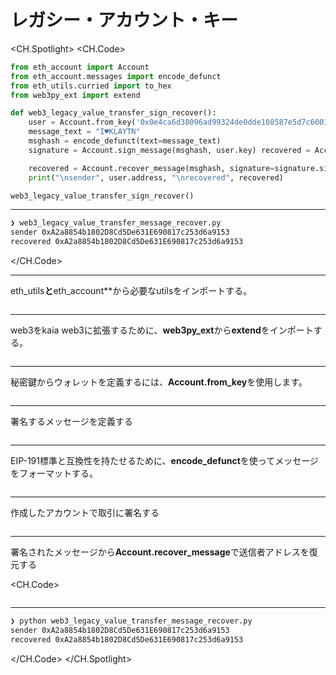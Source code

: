 # レガシー・アカウント・キー

<CH.Spotlight>
<CH.Code>

```py web3_legacy_value_transfer_message_recover.py
from eth_account import Account
from eth_account.messages import encode_defunct
from eth_utils.curried import to_hex
from web3py_ext import extend

def web3_legacy_value_transfer_sign_recover():
    user = Account.from_key('0x0e4ca6d38096ad99324de0dde108587e5d7c600165ae4cd6c2462c597458c2b8')
    message_text = "I♥KLAYTN"
    msghash = encode_defunct(text=message_text)
    signature = Account.sign_message(msghash, user.key) recovered = Account.key)

    recovered = Account.recover_message(msghash, signature=signature.signature)
    print("\nsender", user.address, "\nrecovered", recovered)

web3_legacy_value_transfer_sign_recover()
```

---

```zsh output
❯ web3_legacy_value_transfer_message_recover.py
sender 0xA2a8854b1802D8Cd5De631E690817c253d6a9153
recovered 0xA2a8854b1802D8Cd5De631E690817c253d6a9153
```

</CH.Code>

---

eth_utils**と**eth_account\*\*から必要なutilsをインポートする。

```py web3_legacy_value_transfer_message_recover.py focus=1:3

```

---

web3をkaia web3に拡張するために、**web3py_ext**から**extend**をインポートする。

```py web3_legacy_value_transfer_message_recover.py focus=4

```

---

秘密鍵からウォレットを定義するには、**Account.from_key**を使用します。

```py web3_legacy_value_transfer_message_recover.py focus=7

```

---

署名するメッセージを定義する

```py web3_legacy_value_transfer_message_recover.py focus=8

```

---

EIP-191標準と互換性を持たせるために、**encode_defunct**を使ってメッセージをフォーマットする。

```py web3_legacy_value_transfer_message_recover.py focus=9

```

---

作成したアカウントで取引に署名する

```py web3_legacy_value_transfer_message_recover.py focus=10

```

---

署名されたメッセージから**Account.recover_message**で送信者アドレスを復元する

<CH.Code>
```py web3_legacy_value_transfer_message_recover.py focus=12:13

````
---

```zsh output
❯ python web3_legacy_value_transfer_message_recover.py
sender 0xA2a8854b1802D8Cd5De631E690817c253d6a9153
recovered 0xA2a8854b1802D8Cd5De631E690817c253d6a9153
````

</CH.Code>
</CH.Spotlight>
